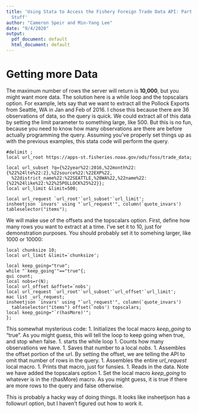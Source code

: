 ```yaml
---
title: 'Using Stata to Access the Fishery Foreign Trade Data API: Part 3, To infinty and Beyond
  Stuff'
author: "Cameron Speir and Min-Yang Lee"
date: "9/4/2020"
output:
  pdf_document: default
  html_document: default
---
```

# Getting more Data


The maximum number of rows the server will return is **10,000**, but you might want more  data.  The solution here is a while loop and the topscalars option. For example,  lets say that we want to extract all the Pollock Exports from Seattle, WA in Jan and Feb of 2016. I chose this because there are 36 observations of data, so the query is quick. We could extract all of this data by setting the limit parameter to something large, like 500.  But this is no fun, because you need to know how many observations are there are before actually programming the query. Assuming you've properly set things up as with the previous examples, this stata code will perform the query.

```
#delimit ;
local url_root https://apps-st.fisheries.noaa.gov/ods/foss/trade_data;

local url_subset ?q={%22year%22:2016,%22month%22:{%22%24lte%22:2},%22source%22:%22EXP%22,
  %22district_name%22:%22SEATTLE,%20WA%22,%22name%22:{%22%24like%22:%22%25POLLOCK%25%22}};
local url_limit &limit=500;

local url_request `url_root'`url_subset'`url_limit';
insheetjson `invars' using "`url_request'",	column(`quote_invars') tableselector("items");
```

We will make use of the offsets and the topscalars option. First, define how many rows you want to extract at a time. I've set it to 10, just for demonstration purposes.  You should probably set it to somehing larger, like 1000 or 10000:
```
local chunksize 10;
local url_limit &limit=`chunksize';
```


```
local keep_going="true";
while "`keep_going'"=="true"{;
qui count;
local nobs=r(N);
local url_offset &offset=`nobs';
local url_request `url_root'`url_subset'`url_offset'`url_limit';
mac list _url_request;
insheetjson `invars' using "`url_request'",	column(`quote_invars') 
  tableselector("items") offset(`nobs') topscalars;
local keep_going="`r(hasMore)'";
};
```

This somewhat mysterious code:
1. Initializes the local macro *keep_going* to "true".  As you might guess, this will tell the loop to keep going when true, and stop when false.
1. starts the while loop
1. Counts how many observations we have.
1. Saves that number to a local *nobs*.
1. Assembles the offset portion of the url.  By setting the offset, we are telling the API to omit that number of rows in the query.
1.  Assembles the entire *url_request* local macro.
1.  Prints that macro, just for funsies.
1. Reads in the data.  Note we have added the topscalars option
1.  Set the local macro *keep_going* to whatever is in the r(hasMore) macro.  As you might guess, it is true if there are more rows to the query and false otherwise.

This is probably a hacky way of doing things. It looks like insheetjson has a followurl option, but I haven't figured out how to work it.

